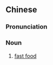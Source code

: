 ==Chinese==
{{zh-forms}}

===Pronunciation===
{{zh-pron
|m=sùshí
|c=cuk1 sik6
|mn=sok-si̍t
|cat=n
}}

===Noun===
{{zh-noun}}

# [[fast food]]